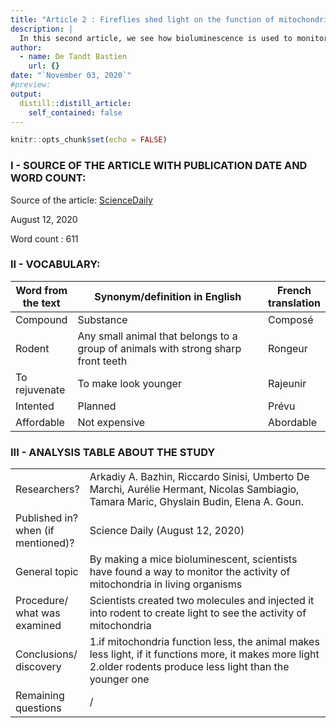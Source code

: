 ```yaml
---
title: "Article 2 : Fireflies shed light on the function of mitochondria"
description: |
  In this second article, we see how bioluminescence is used to monitor the activity of mitochondria.
author:
  - name: De Tandt Bastien
    url: {}
date: "`November 03, 2020`"
#preview: 
output:
  distill::distill_article:
    self_contained: false
---
```


```r
knitr::opts_chunk$set(echo = FALSE)
```

### I - SOURCE OF THE ARTICLE WITH PUBLICATION DATE AND WORD COUNT:

Source of the article: [ScienceDaily](https://www.sciencedaily.com/releases/2020/08/200812201330.htm?fbclid=IwAR2cxYqP-IAodpDLYH04DxwtMSB_FVjPX14euOdPEXqWGyQn3DJA7G-S3og)

August 12, 2020

Word count : 611

### II - VOCABULARY: 

| Word from the text | Synonym/definition in English                                                     | French translation |
|--------------------|-----------------------------------------------------------------------------------|--------------------|
| Compound           | Substance                                                                         | Composé            |
| Rodent             | Any small animal that belongs to a group of animals with strong sharp front teeth | Rongeur            |
| To rejuvenate      | To make look younger                                                              | Rajeunir           |
| Intented           | Planned                                                                           | Prévu              |
| Affordable         | Not expensive                                                                     | Abordable          |


### III - ANALYSIS TABLE ABOUT THE STUDY 

|                                           |                                                                                                                                                                 |
|-------------------------------------------|-----------------------------------------------------------------------------------------------------------------------------------------------------------------|
| Researchers?                              | Arkadiy A. Bazhin, Riccardo Sinisi, Umberto De Marchi, Aurélie Hermant, Nicolas Sambiagio, Tamara Maric, Ghyslain Budin, Elena A. Goun.                         |
|     Published in? when (if mentioned)?    | Science Daily (August 12, 2020)                                                                                                                                 |
| General topic                             | By making a mice bioluminescent, scientists have found a way to monitor the activity of mitochondria in living organisms                                        |
| Procedure/ what was examined              | Scientists created two molecules and injected it into rodent to create light to see the activity of mitochondria                                                |
| Conclusions/ discovery                    | 1.if mitochondria function less, the animal makes less light, if it functions more, it makes more light  2.older rodents produce less light than the younger one |
| Remaining questions                       | /                                                                                                                                                               |
